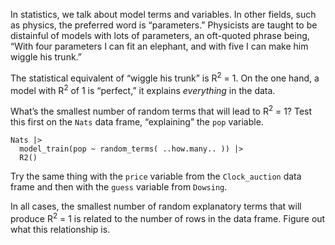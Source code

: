 ::: {.callout-tip #lck-13.05 collapse=true}

In statistics, we talk about model terms and variables. In other fields, such as physics, the preferred word is "parameters." Physicists are taught to be distainful of models with lots of parameters, an oft-quoted phrase being, "With four parameters I can fit an elephant, and with five I can make him wiggle his trunk."

The statistical equivalent of "wiggle his trunk" is R^2^ = 1. On the one hand, a model with R^2^ of 1 is "perfect," it explains *everything* in the data. 

What's the smallest number of random terms that will lead to R^2^ = 1? Test this first on the `Nats` data frame, "explaining" the `pop` variable.

```webr-r
Nats |> 
  model_train(pop ~ random_terms( ..how.many.. )) |>
  R2()
```

Try the same thing with the `price` variable from the `Clock_auction` data frame and then with the `guess` variable from `Dowsing`.

In all cases, the smallest number of random explanatory terms that will produce R^2^ = 1 is related to the number of rows in the data frame. Figure out what this relationship is.

:::
